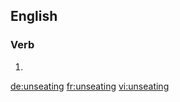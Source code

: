 
==English==

===Verb===
{{head|en|present participle}}

# {{present participle of|unseat|lang=en|nocat=1}}

[[de:unseating]]
[[fr:unseating]]
[[vi:unseating]]